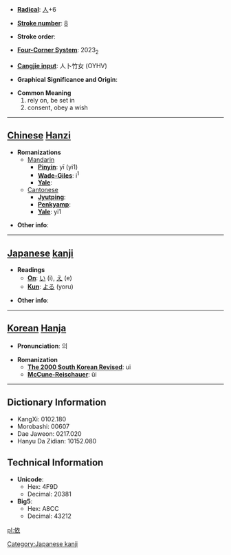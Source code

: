 * '''[[Wiktionary:Chinese radical index| Radical]]''': [[Wiktionary:Chinese radical index 人|人]]+6

* '''[[Wiktionary:Chinese total strokes index|Stroke number]]''': [[Wiktionary:Chinese total strokes index 8|8]]

* '''Stroke order''': 

* '''[[Wiktionary:Chinese four corner index|Four-Corner System]]''': 2023<sub>2</sub>

* '''[[Wiktionary:Chinese Cangjie index|Cangjie input]]''': 人卜竹女 (OYHV)

* '''Graphical Significance and Origin''': 

* '''Common Meaning'''
*#rely on, be set in
*# consent, obey a wish


----

== [[Chinese]] [[Hanzi]] ==

* '''Romanizations'''
** [[Mandarin]]
*** '''[[Pinyin]]''': yī (yi1)
*** '''[[Wade-Giles]]''': i<sup>1</sup>
*** '''[[Yale]]''': 
**[[Cantonese]]
***'''[[Jyutping]]''':
***'''[[Penkyamp]]''': 
***'''[[Yale]]''': yi1

* '''Other info''': 

----

== [[Japanese]] [[kanji]] ==

* '''Readings'''
** '''[[On]]''': [[い]] (i), [[え]] (e)
** '''[[Kun]]''': [[よる]] (yoru)

* '''Other info''':  

----

== [[Korean]] [[Hanja]] ==

* '''Pronunciation''': 의

* '''Romanization'''
** '''[[The 2000 South Korean Revised Romanization|The 2000 South Korean Revised]]''': ui
** '''[[McCune-Reischauer]]''': ŭi

----

== Dictionary Information ==

* KangXi: 0102.180
* Morobashi: 00607
* Dae Jaweon: 0217.020
* Hanyu Da Zidian: 10152.080

== Technical Information ==

* '''Unicode''':
** Hex: 4F9D
** Decimal: 20381
* '''Big5''':
** Hex: A8CC
** Decimal: 43212

[[Category:Japanese kanji]]
[[pl:依]]